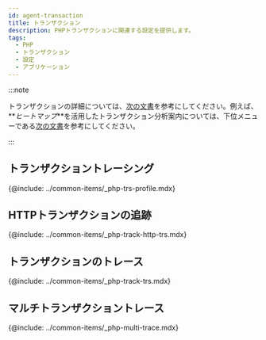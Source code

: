 ```yaml
---
id: agent-transaction
title: トランザクション
description: PHPトランザクションに関連する設定を提供します。
tags:
  - PHP
  - トランザクション
  - 設定
  - アプリケーション
---
```


:::note

トランザクションの詳細については、[次の文書](track-transactions-intro)を参考にしてください。例えば、**_ヒートマップ_**を活用したトランザクション分析案内については、下位メニューである[次の文書](trs-view)を参考にしてください。 

:::

## トランザクショントレーシング

{@include: ../common-items/_php-trs-profile.mdx}

<!-- 추가 필요 -->

## HTTPトランザクションの追跡

{@include: ../common-items/_php-track-http-trs.mdx} 

## トランザクションのトレース

{@include: ../common-items/_php-track-trs.mdx} 

## マルチトランザクショントレース

{@include: ../common-items/_php-multi-trace.mdx}

<!--

트랜잭션 트레이싱
@include: ../common-items/_transaction-profile-step.mdx}
@include: ../common-items/_trs-profile.mdx} 

-->
